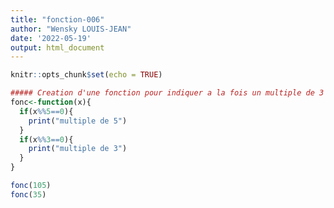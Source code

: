 ```yaml
---
title: "fonction-006"
author: "Wensky LOUIS-JEAN"
date: '2022-05-19'
output: html_document
---
```


```r
knitr::opts_chunk$set(echo = TRUE)
```




```r

##### Creation d'une fonction pour indiquer a la fois un multiple de 3 et de 5
fonc<-function(x){
  if(x%%5==0){
    print("multiple de 5")
  }
  if(x%%3==0){
    print("multiple de 3")
  }
}

fonc(105)
fonc(35)





```

